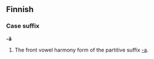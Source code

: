 ==Finnish==

===Case suffix===
'''-ä'''

# The front vowel harmony form of the partitive suffix [[-a#Finnish|-a]].